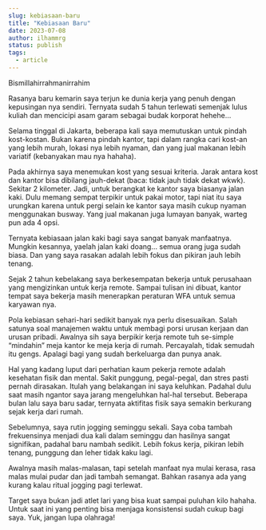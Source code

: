 ```yaml
---
slug: kebiasaan-baru
title: "Kebiasaan Baru"
date: 2023-07-08
author: ilhammrg
status: publish
tags:
  - article
---
```

Bismillahirrahmanirrahim

Rasanya baru kemarin saya terjun ke dunia kerja yang penuh dengan kepusingan nya sendiri. Ternyata sudah 5 tahun terlewati semenjak lulus kuliah dan mencicipi asam garam sebagai budak korporat hehehe…

Selama tinggal di Jakarta, beberapa kali saya memutuskan untuk pindah kost-kostan. Bukan karena pindah kantor, tapi dalam rangka cari kost-an yang lebih murah, lokasi nya lebih nyaman, dan yang jual makanan lebih variatif (kebanyakan mau nya hahaha).

Pada akhirnya saya menemukan kost yang sesuai kriteria. Jarak antara kost dan kantor bisa dibilang jauh-dekat (baca: tidak jauh tidak dekat wkwk). Sekitar 2 kilometer. Jadi, untuk berangkat ke kantor saya biasanya jalan kaki. Dulu memang sempat terpikir untuk pakai motor, tapi niat itu saya urungkan karena untuk pergi selain ke kantor saya masih cukup nyaman menggunakan busway. Yang jual makanan juga lumayan banyak, warteg pun ada 4 opsi.

Ternyata kebiasaan jalan kaki bagi saya sangat banyak manfaatnya. Mungkin kesannya, yaelah jalan kaki doang… semua orang juga sudah biasa. Dan yang saya rasakan adalah lebih fokus dan pikiran jauh lebih tenang.

Sejak 2 tahun kebelakang saya berkesempatan bekerja untuk perusahaan yang  mengizinkan untuk kerja remote. Sampai tulisan ini dibuat, kantor tempat saya bekerja masih menerapkan peraturan WFA untuk semua karyawan nya.

Pola kebiasan sehari-hari sedikit banyak nya perlu disesuaikan. Salah satunya soal manajemen waktu untuk membagi porsi urusan kerjaan dan urusan pribadi. Awalnya sih saya berpikir kerja remote tuh se-simple “mindahin” meja kantor ke meja kerja di rumah. Percayalah, tidak semudah itu gengs. Apalagi bagi yang sudah berkeluarga dan punya anak.

Hal yang kadang luput dari perhatian kaum pekerja remote adalah kesehatan fisik dan mental. Sakit punggung, pegal-pegal, dan stres pasti pernah dirasakan. Itulah yang belakangan ini saya keluhkan. Padahal dulu saat masih ngantor saya jarang mengeluhkan hal-hal tersebut. Beberapa bulan lalu saya baru sadar, ternyata aktifitas fisik saya semakin berkurang sejak kerja dari rumah.

Sebelumnya, saya rutin jogging seminggu sekali. Saya coba tambah frekuensinya menjadi dua kali dalam seminggu dan hasilnya sangat signifikan, padahal baru nambah sedikit. Lebih fokus kerja, pikiran lebih tenang, punggung dan leher tidak kaku lagi.

Awalnya masih malas-malasan, tapi setelah manfaat nya mulai kerasa, rasa malas mulai pudar dan jadi tambah semangat. Bahkan rasanya ada yang kurang kalau ritual jogging pagi terlewat.

Target saya bukan jadi atlet lari yang bisa kuat sampai puluhan kilo hahaha. Untuk saat ini yang penting bisa menjaga konsistensi sudah cukup bagi saya. Yuk, jangan lupa olahraga!